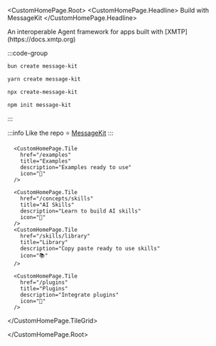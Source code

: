 
<CustomHomePage.Root>
<CustomHomePage.Headline>
  Build with MessageKit
</CustomHomePage.Headline>
  <div className="custom-homepage-description" style={{ textAlign: 'center' }}>
    An interoperable Agent framework for apps built with [XMTP](https://docs.xmtp.org) 
  </div>

<div className="custom-homepage-tile-grid-container" style={{ 
  marginTop: '2rem', 
  marginBottom: '2rem', 
  width: '75%', 
  maxWidth: '400px', 
  margin: '2rem auto',
  textAlign: 'center',
  fontSize: '1.5rem'
}}>

:::code-group

```bash [bun]
bun create message-kit
```

```bash [yarn]
yarn create message-kit
```

```bash [npx]
npx create-message-kit
```

```bash [npm]
npm init message-kit
```

:::

:::info
Like the repo ⭐️ [MessageKit](https://github.com/ephemeraHQ/message-kit)
:::

</div>
  <CustomHomePage.TileGrid>

      <CustomHomePage.Tile
        href="/examples"
        title="Examples"
        description="Examples ready to use"
        icon="💬"
      />

      <CustomHomePage.Tile
        href="/concepts/skills"
        title="AI Skills"
        description="Learn to build AI skills"
        icon="🧠"
      />
      <CustomHomePage.Tile
        href="/skills/library"
        title="Library"
        description="Copy paste ready to use skills"
        icon="📚"
      />

      <CustomHomePage.Tile
        href="/plugins"
        title="Plugins"
        description="Integrate plugins"
        icon="🔌"
      />

  </CustomHomePage.TileGrid>

</CustomHomePage.Root>
